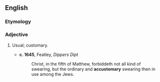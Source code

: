 ==English==

===Etymology===
{{suffix|en|accustom|ary}}

===Adjective===
{{en-adj}}

# {{lb|en|archaic}} Usual; customary.
#* '''c. 1645''', Featley, ''Dippers Dipt''
#*: Christ, in the fifth of Matthew, forbiddeth not all kind of swearing, but the ordinary and '''accustomary''' swearing then in use among the Jews.